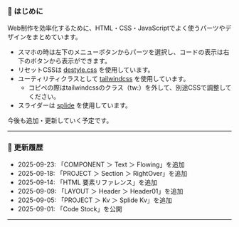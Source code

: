 ### 📖 はじめに

Web制作を効率化するために、HTML・CSS・JavaScriptでよく使うパーツやデザインをまとめています。

- スマホの時は左下のメニューボタンからパーツを選択し、コードの表示は右下のボタンから表示ができます。
- リセットCSSは <a href="https://nicolas-cusan.github.io/destyle.css/" target="_blank" rel="noopener noreferrer">destyle.css</a> を使用しています。
- ユーティリティクラスとして <a href="https://tailwindcss.com/" target="_blank" rel="noopener noreferrer">tailwindcss</a> を使用しています。
  - コピペの際はtailwindcssのクラス（tw:）を外して、別途CSSで調整してください。
- スライダーは <a href="https://ja.splidejs.com/" target="_blank" rel="noopener noreferrer">splide</a> を使用しています。

今後も追加・更新していく予定です。

---

### 📝 更新履歴

- 2025-09-23: 「COMPONENT ＞ Text ＞ Flowing」を追加
- 2025-09-18: 「PROJECT ＞ Section ＞ RightOver」を追加
- 2025-09-14: 「HTML 要素リファレンス」を追加
- 2025-09-09: 「LAYOUT ＞ Header ＞ Header01」を追加
- 2025-09-05: 「PROJECT ＞ Kv ＞ Splide Kv」を追加
- 2025-09-01: 「Code Stock」を公開

---
